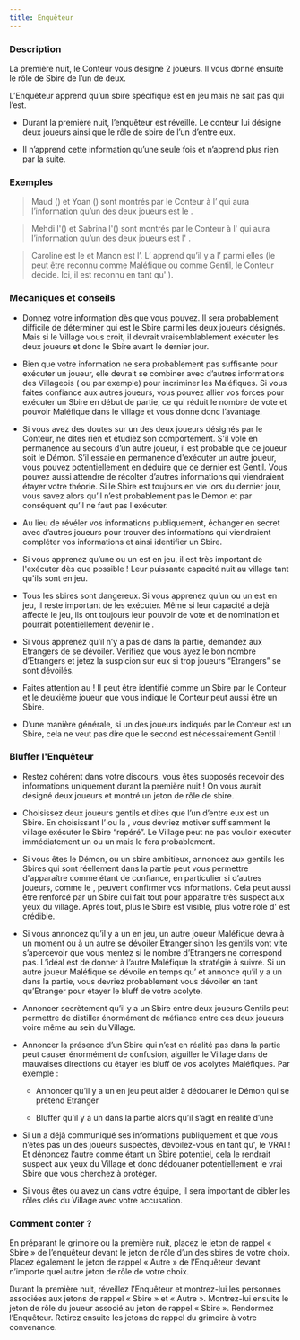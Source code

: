 ```yaml
---
title: Enquêteur
---
```



<Role ENQUETEUR header />

### Description
La première nuit, le Conteur vous désigne 2 joueurs. Il vous donne ensuite le rôle de Sbire de l’un de deux.

L’Enquêteur apprend qu’un sbire spécifique est en jeu mais ne sait pas qui l’est.

-	Durant la première nuit, l’enquêteur est réveillé. Le conteur lui désigne deux joueurs ainsi que le rôle de sbire de l’un d’entre eux.

-	Il n’apprend cette information qu’une seule fois et n’apprend plus rien par la suite.


### Exemples
> Maud (<Role BARON />) et Yoan (<Role MAIRE />) sont montrés par le Conteur à l’<Role ENQUETEUR /> qui aura l’information qu’un des deux joueurs est le <Role BARON />.

> Mehdi l'(<Role ESPION />) et Sabrina l'(<Role EMPOISONNEUR />) sont montrés par le Conteur à  l'<Role ENQUETEUR /> qui aura l’information qu’un des deux joueurs est l' <Role ESPION />.

> Caroline est le <Role RECLUS /> et Manon est l’<Role IMP />. L’<Role ENQUETEUR /> apprend qu’il y a l’<Role EMPOISONNEUR /> parmi elles (le <Role RECLUS /> peut être reconnu comme Maléfique ou comme Gentil, le Conteur décide. Ici, il est reconnu en tant qu' <Role EMPOISONNEUR />).
 
 
### Mécaniques et conseils

- Donnez votre information dès que vous pouvez. Il sera probablement difficile de déterminer qui est le Sbire parmi les deux joueurs désignés. Mais si le Village vous croit, il devrait vraisemblablement exécuter les deux joueurs et donc le Sbire avant le dernier jour.

- Bien que votre information ne sera probablement pas suffisante pour exécuter un joueur, elle devrait se combiner avec d’autres informations des Villageois (<Role EMPATHIQUE /> ou <Role CUISTOT /> par exemple) pour incriminer les Maléfiques. Si vous faites confiance aux autres joueurs, vous pouvez allier vos forces pour exécuter un Sbire en début de partie, ce qui réduit le nombre de vote et pouvoir Maléfique dans le village et vous donne donc l’avantage.

- Si vous avez des doutes sur un des deux joueurs désignés par le Conteur, ne dites rien et étudiez son comportement. S'il vole en permanence au secours d’un autre joueur, il est probable que ce joueur soit le Démon. S’il essaie en permanence d'exécuter un autre joueur, vous pouvez potentiellement en déduire que ce dernier est Gentil. Vous pouvez aussi attendre de récolter d’autres informations qui viendraient étayer votre théorie. Si le Sbire est toujours en vie lors du dernier jour, vous savez alors qu’il n’est probablement pas le Démon et par conséquent qu’il ne faut pas l'exécuter.

- Au lieu de révéler vos informations publiquement, échanger en secret avec d’autres joueurs pour trouver des informations qui viendraient compléter vos informations et ainsi identifier un Sbire.

- Si vous apprenez qu’une <Role CROQUEUSE_D_HOMMES /> ou un <Role EMPOISONNEUR /> est en jeu, il est très important de l'exécuter dès que possible ! Leur puissante capacité nuit au village tant qu'ils sont en jeu.

- Tous les sbires sont dangereux. Si vous apprenez qu’un <Role BARON /> ou un <Role ESPION /> est en jeu, il reste important de les exécuter. Même si leur capacité a déjà affecté le jeu, ils ont toujours leur pouvoir de vote et de nomination et pourrait potentiellement devenir le <Role IMP />.

- Si vous apprenez qu’il n’y a pas de <Role BARON /> dans la partie, demandez aux Etrangers de se dévoiler. Vérifiez que vous ayez le bon nombre d’Etrangers et jetez la suspicion sur eux si trop joueurs “Etrangers” se sont dévoilés.

- Faites attention au <Role RECLUS /> ! Il peut être identifié comme un Sbire par le Conteur et le deuxième joueur que vous indique le Conteur peut aussi être un Sbire.

- D’une manière générale, si un des joueurs indiqués par le Conteur est un Sbire, cela ne veut pas dire que le second est nécessairement Gentil !


### Bluffer l'Enquêteur

- Restez cohérent dans votre discours, vous êtes supposés recevoir des informations uniquement durant la première nuit ! On vous aurait désigné deux joueurs et montré un jeton de rôle de sbire.

- Choisissez deux joueurs gentils et dites que l’un d’entre eux est un Sbire. En choisissant l’<Role EMPOISONNEUR /> ou la <Role CROQUEUSE_D_HOMMES />, vous devriez motiver suffisamment le village exécuter le Sbire “repéré”. Le Village peut ne pas vouloir exécuter immédiatement un <Role BARON /> ou un <Role ESPION /> mais le fera probablement.

- Si vous êtes le Démon, ou un sbire ambitieux, annoncez aux gentils les Sbires qui sont réellement dans la partie peut vous permettre d'apparaître comme étant de confiance, en particulier si d’autres joueurs, comme le <Role CROQUE_MORT />,  peuvent confirmer vos informations. Cela peut aussi être renforcé par un Sbire qui fait tout pour apparaître très suspect aux yeux du village. Après tout, plus le Sbire est visible, plus votre rôle d'<Role ENQUETEUR /> est crédible.

- Si vous annoncez qu’il y a un <Role BARON /> en jeu, un autre joueur Maléfique devra à un moment ou à un autre se dévoiler Etranger sinon les gentils vont vite s’apercevoir que vous mentez si le nombre d’Etrangers ne correspond pas. L’idéal est de donner à l’autre Maléfique la stratégie à suivre. Si un autre joueur Maléfique se dévoile en temps qu’<Role ENQUETEUR /> et annonce qu’il y a un <Role BARON /> dans la partie, vous devriez probablement vous dévoiler en tant qu’Etranger pour étayer le bluff de votre acolyte.

- Annoncer secrètement qu’il y a un Sbire entre deux joueurs Gentils peut permettre de distiller énormément de méfiance entre ces deux joueurs voire même au sein du Village.

- Annoncer la présence d’un Sbire qui n’est en réalité pas dans la partie peut causer énormément de confusion, aiguiller le Village dans de mauvaises directions ou étayer les bluff de vos acolytes Maléfiques. Par exemple :
  
    - Annoncer qu’il y a un <Role BARON /> en jeu peut aider à dédouaner le Démon qui se prétend Etranger
  
    - Bluffer qu’il y a un <Role EMPOISONNEUR /> dans la partie alors qu’il s’agit en réalité d’une <Role CROQUEUSE_D_HOMMES /> 

- Si un <Role ENQUETEUR /> a déjà communiqué ses informations publiquement et que vous n’êtes pas un des joueurs suspectés, dévoilez-vous en tant qu'<Role ENQUETEUR />, le VRAI ! Et dénoncez l’autre <Role ENQUETEUR /> comme étant un Sbire potentiel, cela le rendrait suspect aux yeux du Village et donc dédouaner potentiellement le vrai Sbire que vous cherchez à protéger. 

- Si vous êtes <Role ESPION /> ou avez un <Role ESPION /> dans votre équipe, il sera important de cibler les rôles clés du Village avec votre accusation.

### Comment conter ?

En préparant le grimoire ou la première nuit, placez le jeton de rappel « Sbire » de l’enquêteur devant le jeton de rôle d’un des sbires de votre choix. Placez également le jeton de rappel « Autre » de l’Enquêteur devant n’importe quel autre jeton de rôle de votre choix.

Durant la première nuit, réveillez l’Enquêteur et montrez-lui les personnes associées aux jetons de rappel « Sbire » et « Autre ». Montrez-lui ensuite le jeton de rôle du joueur associé au jeton de rappel « Sbire ». Rendormez l’Enquêteur. Retirez ensuite les jetons de rappel du grimoire à votre convenance.
